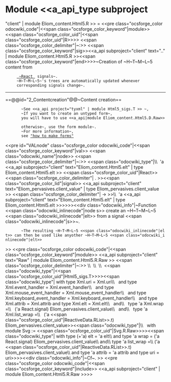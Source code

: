 =Module <<a_api_type subproject="client" | module Eliom_content.Html5.R >> =
<<pre class="ocsforge_color odocwiki_code"|<<span class="ocsforge_color_keyword"|module>> <<span class="ocsforge_color_uid"|<<span class="ocsforge_color_uid"|R>>>> <<span class="ocsforge_color_delimiter"|~:>> <<span class="ocsforge_color_keyword"|sig>><<a_api subproject="client" text=".." | module Eliom_content.Html5.R >><<span class="ocsforge_color_keyword"|end>>>>~Creation of ~H~T~M~L~5 content from
      [[ http://erratique.ch/software/react| ~React ]] signals~.
      ~H~T~M~L~5~'s trees are automatically updated whenever
      corresponding signals change~.

----


==@@id="2_Contentcreation"@@~Content creation==

        ~See <<a_api project="tyxml" | module Html5_sigs.T >> ~,
        ~If you want to create an untyped form~,
        you will have to use <<a_api|module Eliom_content.Html5.D.Raw>> 
        otherwise~, use the form module~.
        ~For more information~,
        see [[http://ocsigen.org/howto/forms/|"how to make forms"]]
<<pre id="VALnode" class="ocsforge_color odocwiki_code"|<<span class="ocsforge_color_keyword"|val>> <<span class="odocwiki_name"|node>> <<span class="ocsforge_color_delimiter"|~:>> <<span class="odocwiki_type"|\\  'a <<a_api subproject="client" text="Eliom_content.Html5.elt" | type Eliom_content.Html5.elt >> <<span class="ocsforge_color_uid"|React>><<span class="ocsforge_color_delimiter"| . >><<span class="ocsforge_color_lid"|signal>> <<a_api subproject="client" text="Eliom_pervasives.client_value" | type Eliom_pervasives.client_value >> <<span class="ocsforge_color_delimiter"| -> >>\\  'a <<a_api subproject="client" text="Eliom_content.Html5.elt" | type Eliom_content.Html5.elt >>>>>><<div class="odocwiki_info"|~Function <<span class="odocwiki_inlinecode"|node s>> create an ~H~T~M~L~5 <<span class="odocwiki_inlinecode"|elt>> from a signal <<span class="odocwiki_inlinecode"|s>>~.
        ~The resulting ~H~T~M~L~5 <<span class="odocwiki_inlinecode"|elt>> can then be used like anyother ~H~T~M~L~5 <<span class="odocwiki_inlinecode"|elt>>
>>
<<pre class="ocsforge_color odocwiki_code"|<<span class="ocsforge_color_keyword"|module>> <<a_api subproject="client" text="Raw" | module Eliom_content.Html5.R.Raw >> <<span class="ocsforge_color_delimiter"|~:>> \\  \\  \\  <<span class="odocwiki_type"|<<span class="ocsforge_color_uid"|Html5_sigs.T>>>><<span class="odocwiki_type"| with type Xml.uri = Xml.uri\\              and type Xml.event_handler = Xml.event_handler\\              and type Xml.mouse_event_handler = Xml.mouse_event_handler\\              and type Xml.keyboard_event_handler = Xml.keyboard_event_handler\\              and type Xml.attrib = Xml.attrib and type Xml.elt = Xml.elt\\              and\\                type 'a Xml.wrap =\\                  ('a React.signal) Eliom_pervasives.client_value\\              and\\                type 'a Xml.list_wrap =\\                  ('a <<span class="ocsforge_color_uid"|ReactiveData.RList>>.t) Eliom_pervasives.client_value>><<span class="odocwiki_type"|\\              with module Svg := <<span class="ocsforge_color_uid"|Svg.R.Raw>>>><<span class="odocwiki_type"| with type (+'a) elt = 'a elt\\          and type 'a wrap = ('a React.signal) Eliom_pervasives.client_value\\          and\\            type 'a list_wrap =\\              ('a <<span class="ocsforge_color_uid"|ReactiveData.RList>>.t) Eliom_pervasives.client_value\\          and type 'a attrib = 'a attrib and type uri = uri>>>><<div class="odocwiki_info"|~Cf~.
>>
<<pre class="ocsforge_color odocwiki_code"|<<span class="ocsforge_color_keyword"|include>> <<a_api subproject="client" | module Eliom_content.Html5.R.Raw >>>>
